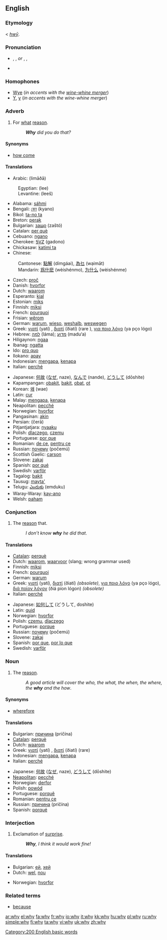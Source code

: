 ==English==

{{rank|call|speak|land|356|why|women|cried|general}}

===Etymology===
{{ME.}} < {{OE.}} ''[[hwy|hwȳ]]''.

===Pronunciation===
*{{AHD|wī}}, {{IPA|/waɪ/}}, {{SAMPA|/waI/}} ''or'' {{AHD|hwī}}, {{IPA|/ʍaɪ/}}, {{SAMPA|/WaI/}}
*{{audio|en-us-why.ogg|Audio (US)}}
*:{{rhymes|aɪ}}

===Homophones===
*[[w:Wye|Wye]] (''in accents with the [[wine-whine merger]]'')
*[[Y]], [[y]] (''in accents with the wine-whine merger'')

===Adverb===
{{en-adv|-}}

#For [[what]] [[reason]].
#:'''''Why''' did you do that?''

====Synonyms====
*[[how come]]

====Translations====
{{trans-top|for what reason}}
*Arabic: {{ARchar|[[لماذا]]}} (limāðā)
:Egyptian: {{ARchar|[[ليه]]}} (lee)
:Levantine: {{ARchar|[[ليش]]}} (leeš)
*Alabama: [[sáhmi]]
*Bengali: [[কেন]] (kyano)
*Bikol: [[ta-no ta]]
*Breton: [[perak]]
*Bulgarian: [[защо]] (zaštó)
*Catalan: [[per què]]
*Cebuano: [[ngano]]
*Cherokee: [[ᎦᏙᏃ]] (gadono)
*Chickasaw: [[katimi ta]]
*Chinese:
:Cantonese: [[點解]] (dímgáai), [[為乜]] (wạimāt)
:Mandarin: [[爲什麽]] (wèishénmo), [[为什么]] (wèishénme)
*Czech: [[proč]]
*Danish: [[hvorfor]]
*Dutch: [[waarom]]
*Esperanto: [[kial]]
*Estonian: [[miks]]
*Finnish: [[miksi]]
*French: [[pourquoi]]
*Frisian: [[wêrom]]
*German: [[warum]], [[wieso]], [[weshalb]], [[weswegen]]
*Greek: [[γιατί]] (yatí)<!-- (means "why" and "because", but as a neuter noun means "cause" and "reason" ... THIS sort of usage and gram. info belongs on the relevant page, not here)-->, [[διατί]] (ðiatí) (rare<!-- : means only "why"-->), [[για ποιο λόγο]] (ya pço lógo)<!-- (means "for what reason" and it's used a lot)-->
*Hebrew: [[למה]] (láma); [[מדוע]] (madu‘a)
*Hiligaynon: [[ngaa]]
*Ibanag: [[ngatta]]
*Ido: [[pro quo]]
*Ilokano: [[apay]]
*Indonesian: [[mengapa]], [[kenapa]]
*Italian: [[perché]]
{{trans-mid}}
*Japanese: [[何故]] ([[なぜ]], naze), [[なんで]] (nande), [[どうして]] (dōshite)
*Kapampangan: [[obakit]], [[bakit]], [[obat]], [[ot]]
*Korean: [[왜]] (wae)
*Latin: [[cur]]
*Malay: [[mengapa]], [[kenapa]]
*Neapolitan: [[pecché]]
*Norwegian: [[hvorfor]]
*Pangasinan: [[akin]]
*Persian: {{FAchar|[[چِرا]]}} (čerā)
*Pitjantjatjara: [[nyaaku]]
*Polish: [[dlaczego]], [[czemu]]
*Portuguese: [[por que]]
*Romanian: [[de ce]], [[pentru ce]]
*Russian: [[почему]] (počemú)
*Scottish Gaelic: [[carson]]
*Slovene: [[zakaj]]
*Spanish: [[por qué]]
*Swedish: [[varför]]
*Tagalog: [[bakit]]
*Tausug: [[mayta']]
*Telugu: [[ఎందుకు]] (emduku)
*Waray-Waray: [[kay-ano]]
*Welsh: [[paham]]
{{trans-bottom}}

===Conjunction===
{{en-conj}}

#The [[reason]] that.
#:''I don’t know '''why''' he did that''.

====Translations====
{{trans-top|the reason that}}
*[[Catalan]]: [[perquè]]
*Dutch: [[waarom]], [[waarvoor]] (slang; wrong grammar used)
*Finnish: [[miksi]]
*French: [[pourquoi]]
*German: [[warum]]
*Greek: [[γιατί]] (yatí), [[διατί]] (ðiatí) ''(obsolete)'', [[για ποιο λόγο]] (ya pço lógo), [[διά ποίον λόγον]] (ðiá píon lógon) ''(obsolete)''
*Italian: [[perché]]
{{trans-mid}}
*Japanese: [[如何して]] (どうして, doshite)
*Latin: [[quid#Latin|quid]]
*Norwegian: [[hvorfor]]
*Polish: [[czemu]], [[dlaczego]]
*Portuguese: [[porque]]
*Russian: [[почему]] (počemú)
*Slovene: [[zakaj]]
*Spanish: [[por que]], [[por lo que]]
*Swedish: [[varför]]
{{trans-bottom}}

===Noun===
{{en-noun}}

#The [[reason]].
#:''A good article will cover the who, the what, the when, the where, the '''why''' and the how''.

====Synonyms====
*[[wherefore]]

====Translations====
{{trans-top|the reason}}
*Bulgarian: [[причина]] (pričína) {{f}}
*[[Catalan]]: [[perquè]]
*Dutch: [[waarom]] {{n}}
*Greek: [[γιατί]] (yatí) {{n}}, [[διατί]] (ðiatí) (rare) {{n}}
*Indonesian: [[mengapa]], [[kenapa]]
*Italian: [[perché]]
{{trans-mid}}
*Japanese: [[何故]] ([[なぜ]], naze), [[どうして]] (dōshite)
*[[Neapolitan]]: [[pecché]]
*Norwegian: [[derfor]]
*Polish: [[powód]]
*Portuguese: [[porquê]]
*Romanian: [[pentru ce]] 
*Russian: [[причина]] (pričína) {{f}}
*Spanish: [[porqué]] {{m}}
{{trans-bottom}}

===Interjection===
{{en-intj}}

#Exclamation of [[surprise]].
#:'''''Why''', I think it would work fine!''

====Translations====
{{trans-top|exclamation of surprise}}
*Bulgarian: [[ей]], [[хей]]
*Dutch: [[wel]], [[nou]]
{{trans-mid}}
*Norwegian: [[hvorfor]]
{{trans-bottom}}

===Related terms===
*[[because]]

[[Category:200 English basic words]]

[[ar:why]]
[[el:why]]
[[fa:why]]
[[fr:why]]
[[io:why]]
[[it:why]]
[[kk:why]]
[[hu:why]]
[[pl:why]]
[[ru:why]]
[[simple:why]]
[[fi:why]]
[[ta:why]]
[[vi:why]]
[[uk:why]]
[[zh:why]]